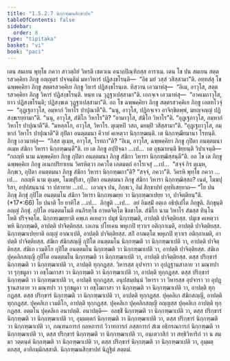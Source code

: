 ```yaml
---
title: "1.5.2.7 นิกฺกฑฺฒนสิกฺขาปท"
tableOfContents: false
sidebar:
  order: 8
type: "tipitaka"
basket: "vi"
book: "paci"
---
```



<DynamicBreadcrumb />

<Division number="124" book="paci">

<Paragraph number="428" book="paci">
เตน สมเยน พุทฺโธ ภควา สาวตฺถิยํ วิหรติ เชตวเน อนาถปิณฺฑิกสฺส อาราเม. เตน โข ปน สมเยน สตฺตรสวคฺคิยา ภิกฺขู อญฺญตรํ ปจฺจนฺติมํ มหาวิหารํ ปฏิสงฺขโรนฺติ—  “อิธ มยํ วสฺสํ วสิสฺสามา”ติ. อทฺทสํสุ โข ฉพฺพคฺคิยา ภิกฺขู สตฺตรสวคฺคิเย ภิกฺขู วิหารํ ปฏิสงฺขโรนฺเต. ทิสฺวาน เอวมาหํสุ—  “อิเม, อาวุโส, สตฺตรสวคฺคิยา ภิกฺขู วิหารํ ปฏิสงฺขโรนฺติ. หนฺท เน วุฏฺฐาเปสฺสามา”ติ. เอกจฺเจ เอวมาหํสุ—  “อาคเมถาวุโส, ยาว ปฏิสงฺขโรนฺติ; ปฏิสงฺขเต วุฏฺฐาเปสฺสามา”ติ.
</Paragraph>

<Paragraph number="429" book="paci">
อถ โข ฉพฺพคฺคิยา ภิกฺขู สตฺตรสวคฺคิเย ภิกฺขู เอตทโวจุํ—  “อุฏฺเฐถาวุโส, อมฺหากํ วิหาโร ปาปุณาตี”ติ. “นนุ, อาวุโส, ปฏิกจฺเจว อาจิกฺขิตพฺพํ, มยญฺจญฺญํ ปฏิสงฺขเรยฺยามา”ติ. “นนุ, อาวุโส, สํฆิโก วิหาโร”ติ? “อามาวุโส, สํฆิโก วิหาโร”ติ. “อุฏฺเฐถาวุโส, อมฺหากํ วิหาโร ปาปุณาตี”ติ. “มหลฺลโก, อาวุโส, วิหาโร. ตุเมฺหปิ วสถ, มยมฺปิ วสิสฺสามา”ติ. “อุฏฺเฐถาวุโส, อมฺหากํ วิหาโร ปาปุณาตี”ติ กุปิตา อนตฺตมนา คีวายํ คเหตฺวา นิกฺกฑฺฒนฺติ. เต นิกฺกฑฺฒียมานา โรทนฺติ. ภิกฺขู เอวมาหํสุ—  “กิสฺส ตุเมฺห, อาวุโส, โรทถา”ติ? “อิเม, อาวุโส, ฉพฺพคฺคิยา ภิกฺขู กุปิตา อนตฺตมนา อเมฺห สํฆิกา วิหารา นิกฺกฑฺฒนฺตี”ติ. เย เต ภิกฺขู อปฺปิจฺฉา …เป…  เต อุชฺฌายนฺติ ขิยฺยนฺติ วิปาเจนฺติ—  “กถญฺหิ นาม ฉพฺพคฺคิยา ภิกฺขู กุปิตา อนตฺตมนา ภิกฺขู สํฆิกา วิหารา นิกฺกฑฺฒิสฺสนฺตี”ติ.
</Paragraph>

<Paragraph number="430" book="paci">
อถ โข เต ภิกฺขู ฉพฺพคฺคิเย ภิกฺขู อเนกปริยาเยน วิครหิตฺวา ภควโต เอตมตฺถํ อาโรเจสุํ …เป…  “สจฺจํ กิร ตุเมฺห, ภิกฺขเว, กุปิตา อนตฺตมนา ภิกฺขู สํฆิกา วิหารา นิกฺกฑฺฒถา”ติ? “สจฺจํ, ภควา”ติ. วิครหิ พุทฺโธ ภควา …เป…  กถญฺหิ นาม ตุเมฺห, โมฆปุริสา, กุปิตา อนตฺตมนา ภิกฺขู สํฆิกา วิหารา นิกฺกฑฺฒิสฺสถ? เนตํ, โมฆปุริสา, อปฺปสนฺนานํ วา ปสาทาย …เป…  เอวญฺจ ปน, ภิกฺขเว, อิมํ สิกฺขาปทํ อุทฺทิเสยฺยาถ—
</Paragraph>

</Division>
<Division number="125" book="paci">

<Paragraph number="431" book="paci">
<Emphasis>“โย ปน ภิกฺขุ ภิกฺขุํ กุปิโต อนตฺตมโน สํฆิกา วิหารา นิกฺกฑฺเฒยฺย วา นิกฺกฑฺฒาเปยฺย วา, ปาจิตฺติยนฺ”</Emphasis>ติ. (*17*:<Emphasis>66</Emphasis>)
</Paragraph>

</Division>
<Division number="126" book="paci">

<Paragraph number="432" book="paci">
<Emphasis>โย ปนา</Emphasis>ติ โย ยาทิโส …เป…  <Emphasis>ภิกฺขู</Emphasis>ติ …เป…  อยํ อิมสฺมิํ อตฺเถ อธิปฺเปโต ภิกฺขูติ.
</Paragraph>

<Paragraph number="433" book="paci">
<Emphasis>ภิกฺขุนฺ</Emphasis>ติ อญฺญํ ภิกฺขุํ.
</Paragraph>

<Paragraph number="434" book="paci">
<Emphasis>กุปิโต อนตฺตมโน</Emphasis>ติ อนภิรทฺโธ อาหตจิตฺโต ขิลชาโต.
</Paragraph>

<Paragraph number="435" book="paci">
<Emphasis>สํฆิโก</Emphasis> นาม วิหาโร สํฆสฺส ทินฺโน โหติ ปริจฺจตฺโต.
</Paragraph>

<Paragraph number="436" book="paci">
<Emphasis>นิกฺกฑฺเฒยฺยา</Emphasis>ติ คพฺเภ คเหตฺวา ปมุขํ นิกฺกฑฺฒติ, อาปตฺติ ปาจิตฺติยสฺส. ปมุเข คเหตฺวา พหิ นิกฺกฑฺฒติ, อาปตฺติ ปาจิตฺติยสฺส. เอเกน ปโยเคน พหุเกปิ ทฺวาเร อติกฺกาเมติ, อาปตฺติ ปาจิตฺติยสฺส.
</Paragraph>

<Paragraph number="437" book="paci">
<Emphasis>นิกฺกฑฺฒาเปยฺยา</Emphasis>ติ อญฺญํ อาณาเปติ, อาปตฺติ ปาจิตฺติยสฺส. สกิํ อาณตฺโต พหุเกปิ ทฺวาเร อติกฺกาเมติ, อาปตฺติ ปาจิตฺติยสฺส.
</Paragraph>

</Division>
<Division number="127" book="paci">

<Paragraph number="438" book="paci">
สํฆิเก สํฆิกสญฺญี กุปิโต อนตฺตมโน นิกฺกฑฺฒติ วา นิกฺกฑฺฒาเปติ วา, อาปตฺติ ปาจิตฺติยสฺส. สํฆิเก เวมติโก กุปิโต อนตฺตมโน นิกฺกฑฺฒติ วา นิกฺกฑฺฒาเปติ วา, อาปตฺติ ปาจิตฺติยสฺส. สํฆิเก ปุคฺคลิกสญฺญี กุปิโต อนตฺตมโน นิกฺกฑฺฒติ วา นิกฺกฑฺฒาเปติ วา, อาปตฺติ ปาจิตฺติยสฺส.
</Paragraph>

<Paragraph number="439" book="paci">
ตสฺส ปริกฺขารํ นิกฺกฑฺฒติ วา นิกฺกฑฺฒาเปติ วา, อาปตฺติ ทุกฺกฏสฺส. วิหารสฺส อุปจารา วา อุปฏฺฐานสาลาย วา มณฺฑปา วา รุกฺขมูลา วา อชฺโฌกาสา วา นิกฺกฑฺฒติ วา นิกฺกฑฺฒาเปติ วา, อาปตฺติ ทุกฺกฏสฺส. ตสฺส ปริกฺขารํ นิกฺกฑฺฒติ วา นิกฺกฑฺฒาเปติ วา, อาปตฺติ ทุกฺกฏสฺส. อนุปสมฺปนฺนํ วิหารา วา วิหารสฺส อุปจารา วา อุปฏฺฐานสาลาย วา มณฺฑปา วา รุกฺขมูลา วา อชฺโฌกาสา วา นิกฺกฑฺฒติ วา นิกฺกฑฺฒาเปติ วา, อาปตฺติ ทุกฺกฏสฺส. ตสฺส ปริกฺขารํ นิกฺกฑฺฒติ วา นิกฺกฑฺฒาเปติ วา, อาปตฺติ ทุกฺกฏสฺส.
</Paragraph>

<Paragraph number="440" book="paci">
ปุคฺคลิเก สํฆิกสญฺญี, อาปตฺติ ทุกฺกฏสฺส. ปุคฺคลิเก เวมติโก, อาปตฺติ ทุกฺกฏสฺส. ปุคฺคลิเก ปุคฺคลิกสญฺญี อญฺญสฺส ปุคฺคลิเก อาปตฺติ ทุกฺกฏสฺส. อตฺตโน ปุคฺคลิเก อนาปตฺติ.
</Paragraph>

</Division>
<Division number="128" book="paci">

<Paragraph number="441" book="paci">
อนาปตฺติ—  อลชฺชิํ นิกฺกฑฺฒติ วา นิกฺกฑฺฒาเปติ วา, ตสฺส ปริกฺขารํ นิกฺกฑฺฒติ วา นิกฺกฑฺฒาเปติ วา, อุมฺมตฺตกํ นิกฺกฑฺฒติ วา นิกฺกฑฺฒาเปติ วา, ตสฺส ปริกฺขารํ นิกฺกฑฺฒติ วา นิกฺกฑฺฒาเปติ วา, ภณฺฑนการกํ กลหการกํ วิวาทการกํ ภสฺสการกํ สํเฆ อธิกรณการกํ นิกฺกฑฺฒติ วา นิกฺกฑฺฒาเปติ วา, ตสฺส ปริกฺขารํ นิกฺกฑฺฒติ วา นิกฺกฑฺฒาเปติ วา, อนฺเตวาสิกํ วา สทฺธิวิหาริกํ วา น สมฺมา วตฺตนฺตํ นิกฺกฑฺฒติ วา นิกฺกฑฺฒาเปติ วา, ตสฺส ปริกฺขารํ นิกฺกฑฺฒติ วา นิกฺกฑฺฒาเปติ วา, อุมฺมตฺตกสฺส, อาทิกมฺมิกสฺสาติ.

</Paragraph>
</Division>

<Paragraph number="442" type="center" book="paci">
นิกฺกฑฺฒนสิกฺขาปทํ นิฏฺฐิตํ สตฺตมํ.
</Paragraph>
